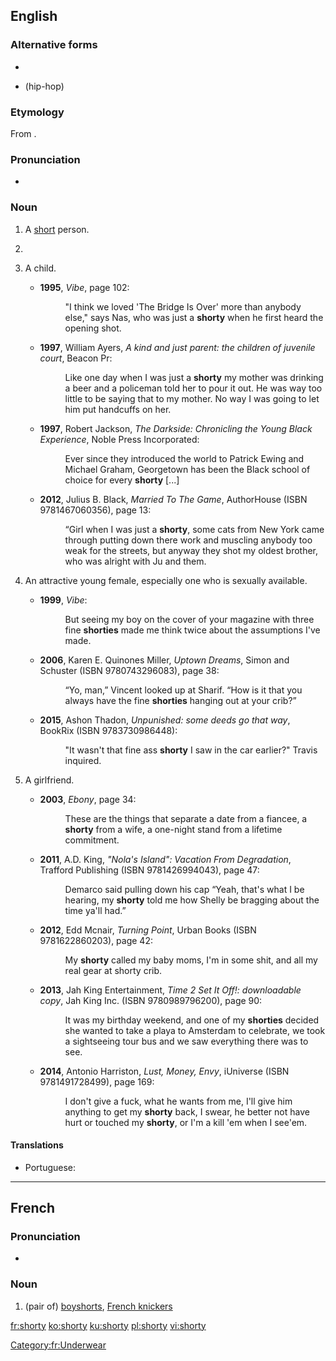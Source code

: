 ==English==

===Alternative forms===
* {{l|en|shortie}}
* {{l|en|shawty}} (hip-hop)

===Etymology===
From {{suffix|short|y|lang=en}}.

===Pronunciation===
* {{a|UK}} {{IPA|/ˈʃɔːti/|lang=en}}

===Noun===
{{en-noun|shorties}}

# {{label|en|informal}} A [[short]] person.
# {{label|en|informal}} {{non-gloss definition|A [[term of endearment]] for a child, younger sibling, shorter person, etc.}}
# {{label|en|slang|chiefly|AAVE}} A child.
#* '''1995''', ''Vibe'', page 102:
#*: &quot;I think we loved &#39;The Bridge Is Over&#39; more than anybody else,&quot; says Nas, who  was just a '''shorty''' when he first heard the opening shot.
#* '''1997''', William Ayers, ''A kind and just parent: the children of juvenile court'', Beacon Pr:
#*: Like one day when I was just a '''shorty''' my mother was drinking a beer and a  policeman told her to pour it out. He was way too little to be saying that to my  mother. No way I was going to let him put handcuffs on her.
#* '''1997''', Robert Jackson, ''The Darkside: Chronicling the Young Black Experience'', Noble Press Incorporated:
#*: Ever since they introduced the world to Patrick Ewing and Michael  Graham, Georgetown has been the Black school of choice for every '''shorty''' [...]
#* '''2012''', Julius B. Black, ''Married To The Game'', AuthorHouse (ISBN 9781467060356), page 13:
#*: “Girl when I was just a '''shorty''', some cats from New York came through putting  down there work and muscling anybody too weak for the streets, but anyway they  shot my oldest brother, who was alright with Ju and them.
# {{label|en|slang|chiefly|AAVE}} An attractive young female, especially one who is sexually available.
#* '''1999''', ''Vibe'':
#*: But seeing my boy on the cover of your magazine with three fine '''shorties''' made  me think twice about the assumptions I&#39;ve made.
#* '''2006''', Karen E. Quinones Miller, ''Uptown Dreams'', Simon and Schuster (ISBN 9780743296083), page 38:
#*: “Yo, man,” Vincent looked up at Sharif. “How is  it that you always have the fine '''shorties''' hanging out at your crib?”
#* '''2015''', Ashon Thadon, ''Unpunished: some deeds go that way'', BookRix (ISBN 9783730986448):
#*: &quot;It wasn&#39;t that fine ass '''shorty''' I saw in the car earlier?&quot; Travis inquired.
# {{label|en|slang|chiefly|AAVE}} A girlfriend.
#* '''2003''', ''Ebony'', page 34:
#*: These are the things that separate a date from a fiancee, a '''shorty''' from a wife, a one-night stand from a lifetime commitment.
#* '''2011''', A.D. King, ''"Nola's Island": Vacation From Degradation'', Trafford Publishing (ISBN 9781426994043), page 47:
#*: Demarco said pulling down his cap “Yeah, that&#39;s what I be hearing, my '''shorty''' told  me how Shelly be bragging about the time ya&#39;ll had.”
#* '''2012''', Edd Mcnair, ''Turning Point'', Urban Books (ISBN 9781622860203), page 42:
#*: My '''shorty''' called my baby moms, I&#39;m in some shit, and all my real gear at shorty  crib.
#* '''2013''', Jah King Entertainment, ''Time 2 Set It Off!: downloadable copy'', Jah King Inc. (ISBN 9780989796200), page 90:
#*: It was my birthday weekend, and one of my '''shorties''' decided she wanted to take  a playa to Amsterdam to celebrate, we took a sightseeing tour bus and we saw  everything there was to see.
#* '''2014''', Antonio Harriston, ''Lust, Money, Envy'', iUniverse (ISBN 9781491728499), page 169:
#*: I don&#39;t give a fuck, what he wants from me, I&#39;ll give him anything to get my '''shorty''' back, I swear, he better not have hurt or touched my '''shorty''', or I&#39;m a kill &#39;em when I  see&#39;em.

====Translations====
{{trans-top|a short person}}
* Portuguese: {{t+|pt|baixinho|m}}
{{trans-mid}}
{{trans-bottom}}

----

==French==

===Pronunciation===
* {{IPA|/ʃɔʁti/|lang=fr}}

===Noun===
{{fr-noun|m}}

# (pair of) [[boyshorts]], [[French knickers]]

[[Category:fr:Underwear]]

[[fr:shorty]]
[[ko:shorty]]
[[ku:shorty]]
[[pl:shorty]]
[[vi:shorty]]
